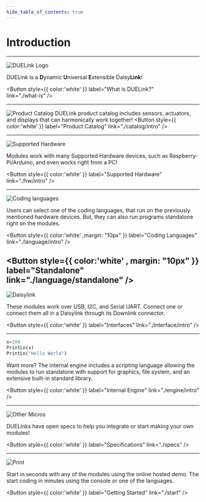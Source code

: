 ```yaml
---
hide_table_of_contents: true
---
```


# Introduction

---

<div style={{display: 'block',  justifyContent: 'center', alignItems: 'center', textAlign: 'center'}}>

![DUELink Logo](pathname:///img/duelinklogo.png)

DUELink is a **D**ynamic **U**niversal **E**xtensible Daisy**Link**!

<Button
  style={{ color:'white' }}
  label="What is DUELink?"  
  link="./what-is"
/>

---

![Product Catalog](pathname:///img/duelink-modules.png)
DUELink product catalog includes sensors, actuators, and displays that can harmonically work together!
<Button
  style={{ color:'white' }}
  label="Product Catalog"
  link="./catalog/intro"
/>

---

![Supported Hardware](pathname:///img/supported-hardware-jst.png)

Modules work with many Supported Hardware devices, such as Raspberry-Pi/Arduino, and even works right from a PC!

<Button
  style={{ color:'white' }}
  label="Supported Hardware"
  link="./hw/intro"
/>

---

![Coding languages](pathname:///img/languages.png)

Users can select one of the coding languages, that run on the previously mentioned hardware devices. But, they can also run programs standalone right on the modules.

<Button
  style={{ color:'white' ,margin: "10px" }}
  label="Coding Languages"
  link="./language/intro"
/>

<Button
  style={{ color:'white' , margin: "10px" }}
  label="Standalone"
  link="./language/standalone"
/>
---

![Daisylink](pathname:///img/daisylink.png)

These modules work over USB, I2C, and Serial UART. Connect one or connect them all in a Daisylink through its Downlink connector.


<Button
  style={{ color:'white' }}
  label="Interfaces"
  link="./interface/intro"
/>

---


```py
x=100
PrintLn(x)
PrintLn("Hello World")
```
Want more? The internal engine includes a scripting language allowing the modules to run standalone with support for graphics, file system, and an extensive built-in standard library.

<Button
  style={{ color:'white' }}
  label="Internal Engine"
  link="./engine/intro"
/>

---

![Other Micros](pathname:///img/duelink-hole-specs.png)

DUELinks have open specs to help you integrate or start making your own modules!

<Button
  style={{ color:'white' }}
  label="Specifications"
  link="./specs"
/>


---

![Print](pathname:///img/getting-started.png)

Start in seconds with any of the modules using the online hosted demo. The start coding in minutes using the console or one of the languages.

<Button
  style={{ color:'white' }}
  label="Getting Started"
  link="./start"
/>


</div>